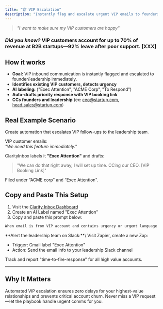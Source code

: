 ```yaml
---
title: "🏆 VIP Escalation"
description: "Instantly flag and escalate urgent VIP emails to founders and leadership. Never lose a key account."
---
```


> _"I want to make sure my VIP customers are happy"_

### _Did you know?_ **VIP customers account for up to 70% of revenue at B2B startups—92% leave after poor support. [XXX]**

## How it works

- **Goal:** VIP inbound communication is instantly flagged and escalated to founder/leadership immediately.
- **Identifies existing VIP customers, detects urgency**
- **AI labeling:** ("Exec Attention", "ACME Corp", "To Respond")
- **Auto-drafts priority response with VIP booking link**
- **CCs founders and leadership** (ex: [ceo@startup.com](mailto:ceo@startup.com), [head.sales@startup.com](mailto:head.sales@startup.com))

## Real Example Scenario

Create automation that escalates VIP follow-ups to the leadership team.

VIP customer emails:\
_"We need this feature immediately."_

ClarityInbox labels it **"Exec Attention"** and drafts:

> "We can do that right away, I will set up time. CCing our CEO. [VIP Booking Link]"

Filed under “ACME corp” and “Exec Attention”.

## Copy and Paste This Setup

1. Visit the [Clarity Inbox Dashboard](https://app.clarityinbox.com/dashboard)
2. Create an AI Label named "Exec Attention"
3. Copy and paste this prompt below:

```c expandable
When email is from VIP account and contains urgency or urgent language ("asap", "immediate", "priority"), reply instantly: "We'll prioritize this right away—here's my calendar [vip-calendar-link]." CC: ceo@startup.com, head.sales@startup.com. File the email under the company’s label [company label], and “Exec Attention”.
```

<Accordion title="Advanced: Slack Alerts">
  **Alert the leadership team on Slack:**\
  Visit Zapier, create a new Zap:

  - Trigger: Gmail label "Exec Attention"
  - Action: Send the email info to your leadership Slack channel
</Accordion>

<Accordion title="Future Enhancement">
  Track and report "time-to-fire-response" for all high value accounts.
</Accordion>

---

## Why It Matters

Automated VIP escalation ensures zero delays for your highest-value relationships and prevents critical account churn. Never miss a VIP request—let the playbook handle urgent comms for you.